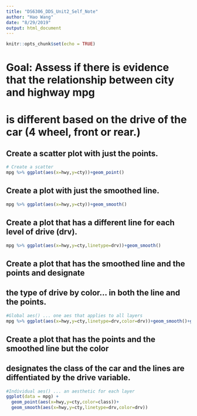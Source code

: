 ---
title: "DS6306_DDS_Unit2_Self_Note"
author: "Hao Wang"
date: "8/29/2019"
output: html_document
---

```{r setup, include=FALSE}
knitr::opts_chunk$set(echo = TRUE)
```

# Goal: Assess if there is evidence that the relationship between city and highway mpg
# is different based on the drive of the car (4 wheel, front or rear.)
## Create a scatter plot with just the points.
```{r}
# Create a scatter
mpg %>% ggplot(aes(x=hwy,y=cty))+geom_point()
```

## Create a plot with just the smoothed line.
```{r}
mpg %>% ggplot(aes(x=hwy,y=cty))+geom_smooth()
```

## Create a plot that has a different line for each level of drive (drv).
```{r}
mpg %>% ggplot(aes(x=hwy,y=cty,linetype=drv))+geom_smooth()
```

## Create a plot that has the smoothed line and the points and designate 
## the type of drive by color... in both the line and the points.
```{r}
#Global aes() ... one aes that applies to all layers
mpg %>% ggplot(aes(x=hwy,y=cty,linetype=drv,color=drv))+geom_smooth()+geom_point()
```

## Create a plot that has the points and the smoothed line but the color
## designates the class of the car and the lines are diffentiated by the drive variable.
```{r}
#Individual aes() ... an aesthetic for each layer
ggplot(data = mpg) +
  geom_point(aes(x=hwy,y=cty,color=class))+
  geom_smooth(aes(x=hwy,y=cty,linetype=drv,color=drv))
```


